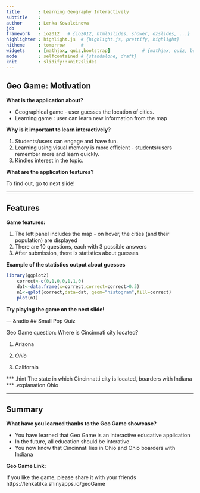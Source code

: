 ```yaml
---
title       : Learning Geography Interactively
subtitle    : 
author      : Lenka Kovalcinova
job         : 
framework   : io2012   # {io2012, html5slides, shower, dzslides, ...}
highlighter : highlight.js  # {highlight.js, prettify, highlight}
hitheme     : tomorrow      # 
widgets     : [mathjax, quiz,bootstrap]            # {mathjax, quiz, bootstrap}
mode        : selfcontained # {standalone, draft}
knit        : slidify::knit2slides
---
```


## Geo Game: Motivation

**What is the application about?**

 * Geographical game - user guesses the location of cities. 
 * Learning game : user can learn new information from the map


**Why is it important to learn interactively?**

1. Students/users can engage and have fun.
2. Learning using visual memory is more efficient - students/users remember more and learn quickly.
3. Kindles interest in the topic.

**What are the application features?**

To find out, go to next slide!

--- 

## Features

**Game features:**

1. The left panel includes the map - on hover, the cities (and their population) are displayed
2. There are 10 questions, each with 3 possible answers
3. After submission, there is statistics about guesses

**Example of the statistics output about guesses**

```r
library(ggplot2)
    correct<-c(0,1,0,0,1,1,0)
    dat<-data.frame(x=correct,correct=correct>0.5)
    n1<-qplot(correct,data=dat, geom="histogram",fill=correct)
    plot(n1)
```

**Try playing the game on the next slide!**

--- &radio
## Small Pop Quiz

Geo Game question:  Where is Cincinnati city located?

1. Arizona

2. _Ohio_

3. California


*** .hint
The state in which Cincinnatti city is located, boarders with Indiana
*** .explanation
Ohio

--- 
## Summary

**What have you learned thanks to the Geo Game showcase?**

* You have learned that Geo Game is an interactive educative application
* In the future, all education should be interative
* You now know that Cincinnati lies in Ohio and Ohio boarders with Indiana

**Geo Game Link:**

If you like the game, please share it with your friends
https://lenkatilka.shinyapps.io/geoGame

